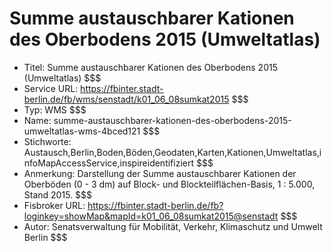 # Summe austauschbarer Kationen des Oberbodens 2015 (Umweltatlas)
- Titel: Summe austauschbarer Kationen des Oberbodens 2015 (Umweltatlas) $$$
- Service URL: https://fbinter.stadt-berlin.de/fb/wms/senstadt/k01_06_08sumkat2015 $$$
- Typ: WMS $$$
- Name: summe-austauschbarer-kationen-des-oberbodens-2015-umweltatlas-wms-4bced121 $$$
- Stichworte: Austausch,Berlin,Boden,Böden,Geodaten,Karten,Kationen,Umweltatlas,infoMapAccessService,inspireidentifiziert $$$
- Anmerkung: Darstellung der Summe austauschbarer Kationen der Oberböden (0 - 3 dm) auf Block- und Blockteilflächen-Basis, 1 : 5.000, Stand 2015. $$$
- Fisbroker URL: https://fbinter.stadt-berlin.de/fb?loginkey=showMap&mapId=k01_06_08sumkat2015@senstadt $$$
- Autor: Senatsverwaltung für Mobilität, Verkehr, Klimaschutz und Umwelt Berlin $$$
